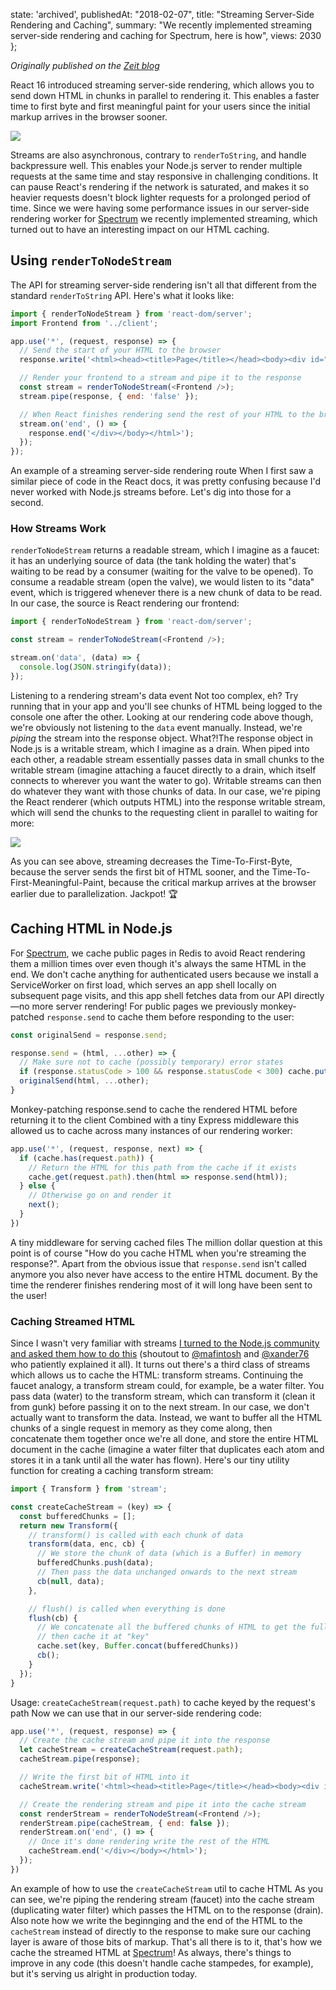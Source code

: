 
  state: 'archived',
  publishedAt: "2018-02-07",
  title: "Streaming Server-Side Rendering and Caching",
  summary: "We recently implemented streaming server-side rendering and caching for Spectrum, here is how",
  views: 2030
};

<BlogPost meta={meta}>

*Originally published on the [Zeit blog](https://web.archive.org/web/20180211132841if_/https://zeit.co/blog/streaming-server-rendering-at-spectrum)*

React 16 introduced streaming server-side rendering, which allows you to send down HTML in chunks in parallel to rendering it. This enables a faster time to first byte and first meaningful paint for your users since the initial markup arrives in the browser sooner.

![](/static/images/renderToString.png)

Streams are also asynchronous, contrary to `renderToString`, and handle backpressure well. This enables your Node.js server to render multiple requests at the same time and stay responsive in challenging conditions. It can pause React's rendering if the network is saturated, and makes it so heavier requests doesn't block lighter requests for a prolonged period of time. Since we were having some performance issues in our server-side rendering worker for [Spectrum](https://spectrum.chat) we recently implemented streaming, which turned out to have an interesting impact on our HTML caching.

## Using `renderToNodeStream`

The API for streaming server-side rendering isn't all that different from the standard `renderToString` API. Here's what it looks like:

```js
import { renderToNodeStream } from 'react-dom/server';
import Frontend from '../client';

app.use('*', (request, response) => {
  // Send the start of your HTML to the browser
  response.write('<html><head><title>Page</title></head><body><div id="root">');

  // Render your frontend to a stream and pipe it to the response
  const stream = renderToNodeStream(<Frontend />);
  stream.pipe(response, { end: 'false' });

  // When React finishes rendering send the rest of your HTML to the browser
  stream.on('end', () => {
    response.end('</div></body></html>');
  });
});
```

An example of a streaming server-side rendering route
When I first saw a similar piece of code in the React docs, it was pretty confusing because I'd never worked with Node.js streams before. Let's dig into those for a second.

### How Streams Work

`renderToNodeStream` returns a readable stream, which I imagine as a faucet: it has an underlying source of data (the tank holding the water) that's waiting to be read by a consumer (waiting for the valve to be opened). To consume a readable stream (open the valve), we would listen to its "data" event, which is triggered whenever there is a new chunk of data to be read. In our case, the source is React rendering our frontend:

```js
import { renderToNodeStream } from 'react-dom/server';

const stream = renderToNodeStream(<Frontend />);

stream.on('data', (data) => {
  console.log(JSON.stringify(data));
});
```

Listening to a rendering stream's data event
Not too complex, eh? Try running that in your app and you'll see chunks of HTML being logged to the console one after the other. Looking at our rendering code above though, we're obviously not listening to the `data` event manually. Instead, we're _piping_ the stream into the response object. What?!The response object in Node.js is a writable stream, which I imagine as a drain. When piped into each other, a readable stream essentially passes data in small chunks to the writable stream (imagine attaching a faucet directly to a drain, which itself connects to wherever you want the water to go). Writable streams can then do whatever they want with those chunks of data. In our case, we're piping the React renderer (which outputs HTML) into the response writable stream, which will send the chunks to the requesting client in parallel to waiting for more:

![](/static/images/renderToNodeStream.png)

As you can see above, streaming decreases the Time-To-First-Byte, because the server sends the first bit of HTML sooner, and the Time-To-First-Meaningful-Paint, because the critical markup arrives at the browser earlier due to parallelization. Jackpot! 🏆

## Caching HTML in Node.js

For [Spectrum](https://spectrum.chat), we cache public pages in Redis to avoid React rendering them a million times over even though it's always the same HTML in the end. We don't cache anything for authenticated users because we install a ServiceWorker on first load, which serves an app shell locally on subsequent page visits, and this app shell fetches data from our API directly—no more server rendering! For public pages we previously monkey-patched `response.send` to cache them before responding to the user:

```js
const originalSend = response.send;

response.send = (html, ...other) => {
  // Make sure not to cache (possibly temporary) error states
  if (response.statusCode > 100 && response.statusCode < 300) cache.put(request.path, html)
  originalSend(html, ...other);
}
```

Monkey-patching response.send to cache the rendered HTML before returning it to the client
Combined with a tiny Express middleware this allowed us to cache across many instances of our rendering worker:

```js
app.use('*', (request, response, next) => {
  if (cache.has(request.path)) {
    // Return the HTML for this path from the cache if it exists
    cache.get(request.path).then(html => response.send(html));
  } else {
    // Otherwise go on and render it
    next();
  }
})
```

A tiny middleware for serving cached files
The million dollar question at this point is of course "How do you cache HTML when you're streaming the response?". Apart from the obvious issue that `response.send` isn't called anymore you also never have access to the entire HTML document. By the time the renderer finishes rendering most of it will long have been sent to the user!

### Caching Streamed HTML

Since I wasn't very familiar with streams [I turned to the Node.js community and asked them how to do this](https://spectrum.chat/thread/0cd94785-f87c-4171-9bb0-a31c6b66fb45) (shoutout to [@mafintosh](https://twitter.com/mafintosh) and [@xander76](https://twitter.com/xander76) who patiently explained it all). It turns out there's a third class of streams which allows us to cache the HTML: transform streams. Continuing the faucet analogy, a transform stream could, for example, be a water filter. You pass data (water) to the transform stream, which can transform it (clean it from gunk) before passing it on to the next stream. In our case, we don't actually want to transform the data. Instead, we want to buffer all the HTML chunks of a single request in memory as they come along, then concatenate them together once we're all done, and store the entire HTML document in the cache (imagine a water filter that duplicates each atom and stores it in a tank until all the water has flown). Here's our tiny utility function for creating a caching transform stream:

```js
import { Transform } from 'stream';

const createCacheStream = (key) => {
  const bufferedChunks = [];
  return new Transform({
    // transform() is called with each chunk of data
    transform(data, enc, cb) {
      // We store the chunk of data (which is a Buffer) in memory
      bufferedChunks.push(data);
      // Then pass the data unchanged onwards to the next stream
      cb(null, data);
    },

    // flush() is called when everything is done
    flush(cb) {
      // We concatenate all the buffered chunks of HTML to get the full HTML
      // then cache it at "key"
      cache.set(key, Buffer.concat(bufferedChunks))
      cb();
    }
  });
}
```

Usage: `createCacheStream(request.path)` to cache keyed by the request's path
Now we can use that in our server-side rendering code:

```js
app.use('*', (request, response) => {
  // Create the cache stream and pipe it into the response
  let cacheStream = createCacheStream(request.path);
  cacheStream.pipe(response);

  // Write the first bit of HTML into it
  cacheStream.write('<html><head><title>Page</title></head><body><div id="root">');

  // Create the rendering stream and pipe it into the cache stream
  const renderStream = renderToNodeStream(<Frontend />);
  renderStream.pipe(cacheStream, { end: false });
  renderStream.on('end', () => {
    // Once it's done rendering write the rest of the HTML
    cacheStream.end('</div></body></html>');
  });
})
```

An example of how to use the `createCacheStream` util to cache HTML
As you can see, we're piping the rendering stream (faucet) into the cache stream (duplicating water filter) which passes the HTML on to the response (drain). Also note how we write the beginnging and the end of the HTML to the `cacheStream` instead of directly to the response to make sure our caching layer is aware of those bits of markup. That's all there is to it, that's how we cache the streamed HTML at [Spectrum](https://spectrum.chat/)! As always, there's things to improve in any code (this doesn't handle cache stampedes, for example), but it's serving us alright in production today.

</BlogPost>